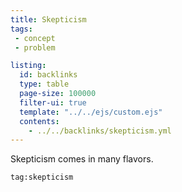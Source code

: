 ```yaml
---
title: Skepticism
tags: 
 - concept
 - problem

listing:
  id: backlinks
  type: table
  page-size: 100000
  filter-ui: true
  template: "../../ejs/custom.ejs"
  contents:
    - ../../backlinks/skepticism.yml
---
```


Skepticism comes in many flavors.

```query
tag:skepticism
```